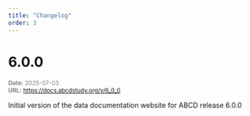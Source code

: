 ```yaml
---
title: "Changelog"
order: 3
---
```



# 6.0.0
<span style="font-size: 0.85em; color: gray;">
**Date:** 2025-07-03<br>
**URL:** [https://docs.abcdstudy.org/v/6_0_0](https://docs.abcdstudy.org/v/6_0_0)
</span>

Initial version of the data documentation website for ABCD release 6.0.0
